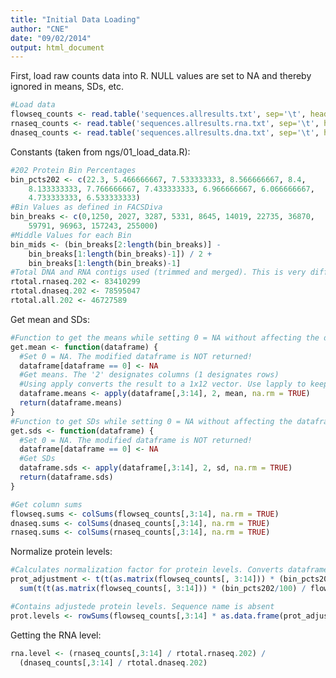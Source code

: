 ```yaml
---
title: "Initial Data Loading"
author: "CNE"
date: "09/02/2014"
output: html_document
---
```


First, load raw counts data into R. NULL values are set to NA and thereby ignored in means, SDs, etc. 
```r
#Load data
flowseq_counts <- read.table('sequences.allresults.txt', sep='\t', header=TRUE)
rnaseq_counts <- read.table('sequences.allresults.rna.txt', sep='\t', header=TRUE)
dnaseq_counts <- read.table('sequences.allresults.dna.txt', sep='\t', header=TRUE)
```

Constants (taken from ngs/01_load_data.R):
```r
#202 Protein Bin Percentages
bin_pcts202 <- c(22.3, 5.466666667, 7.533333333, 8.566666667, 8.4, 
    8.133333333, 7.766666667, 7.433333333, 6.966666667, 6.066666667, 
    4.733333333, 6.533333333)
#Bin Values as defined in FACSDiva
bin_breaks <- c(0,1250, 2027, 3287, 5331, 8645, 14019, 22735, 36870, 
    59791, 96963, 157243, 255000)
#Middle Values for each Bin
bin_mids <- (bin_breaks[2:length(bin_breaks)] - 
    bin_breaks[1:length(bin_breaks)-1]) / 2 + 
    bin_breaks[1:length(bin_breaks)-1]
#Total DNA and RNA contigs used (trimmed and merged). This is very different from what Dan uses!
rtotal.rnaseq.202 <- 83410299
rtotal.dnaseq.202 <- 78595047
rtotal.all.202 <- 46727589
```

Get mean and SDs:
```r
#Function to get the means while setting 0 = NA without affecting the dataframe
get.mean <- function(dataframe) {
  #Set 0 = NA. The modified dataframe is NOT returned!
  dataframe[dataframe == 0] <- NA
  #Get means. The '2' designates columns (1 designates rows)
  #Using apply converts the result to a 1x12 vector. Use lapply to keep it as a list (dataframe)
  dataframe.means <- apply(dataframe[,3:14], 2, mean, na.rm = TRUE)
  return(dataframe.means)
}
#Function to get SDs while setting 0 = NA without affecting the dataframe
get.sds <- function(dataframe) {
  #Set 0 = NA. The modified dataframe is NOT returned!
  dataframe[dataframe == 0] <- NA
  #Get SDs
  dataframe.sds <- apply(dataframe[,3:14], 2, sd, na.rm = TRUE)
  return(dataframe.sds)
}

#Get column sums
flowseq.sums <- colSums(flowseq_counts[,3:14], na.rm = TRUE)
dnaseq.sums <- colSums(dnaseq_counts[,3:14], na.rm = TRUE)
rnaseq.sums <- colSums(rnaseq_counts[,3:14], na.rm = TRUE)
```

Normalize protein levels:
```r
#Calculates normalization factor for protein levels. Converts dataframe structure to matrix! May be detrimental in case values are changing place. Check with Dan
prot_adjustment <- t(t(as.matrix(flowseq_counts[, 3:14])) * (bin_pcts202/100) / flowseq.sums)  / 
  sum(t(t(as.matrix(flowseq_counts[, 3:14])) * (bin_pcts202/100) / flowseq.sums))

#Contains adjustede protein levels. Sequence name is absent
prot.levels <- rowSums(flowseq_counts[,3:14] * as.data.frame(prot_adjustment))
```

Getting the RNA level:
```r
rna.level <- (rnaseq_counts[,3:14] / rtotal.rnaseq.202) /
  (dnaseq_counts[,3:14] / rtotal.dnaseq.202)
```

